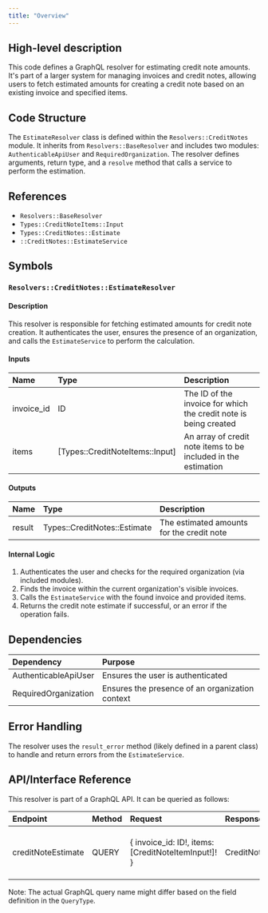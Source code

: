 ```yaml
---
title: "Overview"
---
```


## High-level description
This code defines a GraphQL resolver for estimating credit note amounts. It's part of a larger system for managing invoices and credit notes, allowing users to fetch estimated amounts for creating a credit note based on an existing invoice and specified items.

## Code Structure
The `EstimateResolver` class is defined within the `Resolvers::CreditNotes` module. It inherits from `Resolvers::BaseResolver` and includes two modules: `AuthenticableApiUser` and `RequiredOrganization`. The resolver defines arguments, return type, and a `resolve` method that calls a service to perform the estimation.

## References
- `Resolvers::BaseResolver`
- `Types::CreditNoteItems::Input`
- `Types::CreditNotes::Estimate`
- `::CreditNotes::EstimateService`

## Symbols

### `Resolvers::CreditNotes::EstimateResolver`
#### Description
This resolver is responsible for fetching estimated amounts for credit note creation. It authenticates the user, ensures the presence of an organization, and calls the `EstimateService` to perform the calculation.

#### Inputs
| Name | Type | Description |
|:-----|:-----|:------------|
| invoice_id | ID | The ID of the invoice for which the credit note is being created |
| items | [Types::CreditNoteItems::Input] | An array of credit note items to be included in the estimation |

#### Outputs
| Name | Type | Description |
|:-----|:-----|:------------|
| result | Types::CreditNotes::Estimate | The estimated amounts for the credit note |

#### Internal Logic
1. Authenticates the user and checks for the required organization (via included modules).
2. Finds the invoice within the current organization's visible invoices.
3. Calls the `EstimateService` with the found invoice and provided items.
4. Returns the credit note estimate if successful, or an error if the operation fails.

## Dependencies
| Dependency | Purpose |
|:-----------|:--------|
| AuthenticableApiUser | Ensures the user is authenticated |
| RequiredOrganization | Ensures the presence of an organization context |

## Error Handling
The resolver uses the `result_error` method (likely defined in a parent class) to handle and return errors from the `EstimateService`.

## API/Interface Reference
This resolver is part of a GraphQL API. It can be queried as follows:

| Endpoint | Method | Request | Response | Description |
|:---------|:-------|:--------|:---------|:------------|
| creditNoteEstimate | QUERY | \{ invoice_id: ID!, items: [CreditNoteItemInput!]! \} | CreditNoteEstimate | Fetches estimated amounts for credit note creation |

Note: The actual GraphQL query name might differ based on the field definition in the `QueryType`.
